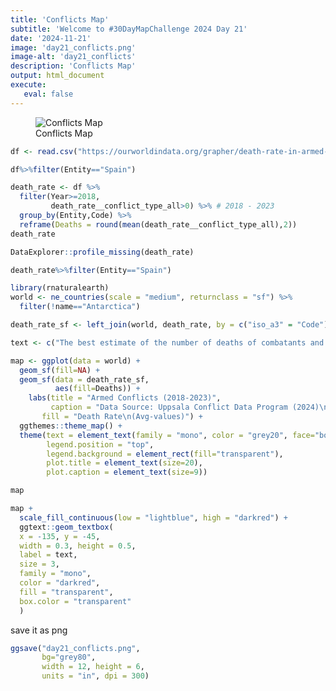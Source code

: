 ```yaml
---
title: 'Conflicts Map'
subtitle: 'Welcome to #30DayMapChallenge 2024 Day 21'
date: '2024-11-21'
image: 'day21_conflicts.png'
image-alt: 'day21_conflicts'
description: 'Conflicts Map'
output: html_document
execute: 
   eval: false
---
```


![Conflicts Map](day21_conflicts.png)

```r
df <- read.csv("https://ourworldindata.org/grapher/death-rate-in-armed-conflicts.csv?v=1&csvType=full&useColumnShortNames=true")
```

```r
df%>%filter(Entity=="Spain")
```

```r
death_rate <- df %>%
  filter(Year>=2018,
         death_rate__conflict_type_all>0) %>% # 2018 - 2023
  group_by(Entity,Code) %>%
  reframe(Deaths = round(mean(death_rate__conflict_type_all),2))
death_rate
```
```r
DataExplorer::profile_missing(death_rate)
```

```r
death_rate%>%filter(Entity=="Spain")
```


```r
library(rnaturalearth)
world <- ne_countries(scale = "medium", returnclass = "sf") %>%
  filter(!name=="Antarctica")
```

```r
death_rate_sf <- left_join(world, death_rate, by = c("iso_a3" = "Code"))
```

```r
text <- c("The best estimate of the number of deaths of combatants and civilians due to fighting in interstate, intrastate, extrasystemic, non-state conflicts, and one-sided violence that were ongoing that year, per 100,000 people. - Our World in Data")
```


```r
map <- ggplot(data = world) +
  geom_sf(fill=NA) +
  geom_sf(data = death_rate_sf, 
          aes(fill=Deaths)) +
    labs(title = "Armed Conflicts (2018-2023)",
         caption = "Data Source: Uppsala Conflict Data Program (2024)\nNatural Earth (2022), Population based on various sources (2024)\nwith major processing by Our World in Data\n#30DayMapChallenge Day21 | @fgazzelloni",
       fill = "Death Rate\n(Avg-values)") +
  ggthemes::theme_map() +
  theme(text = element_text(family = "mono", color = "grey20", face="bold"),
        legend.position = "top",
        legend.background = element_rect(fill="transparent"),
        plot.title = element_text(size=20),
        plot.caption = element_text(size=9))

map
```
```r
map +
  scale_fill_continuous(low = "lightblue", high = "darkred") +
  ggtext::geom_textbox(
  x = -135, y = -45, 
  width = 0.3, height = 0.5,
  label = text, 
  size = 3, 
  family = "mono",
  color = "darkred", 
  fill = "transparent",
  box.color = "transparent"
  ) 
```
save it as png
```r
ggsave("day21_conflicts.png",
       bg="grey80",
       width = 12, height = 6, 
       units = "in", dpi = 300)
```


